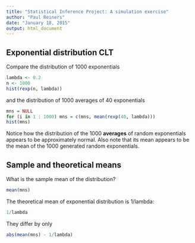 ```yaml
---
title: "Statistical Inference Project: A simulation exercise"
author: "Paul Reiners"
date: "January 18, 2015"
output: html_document
---
```


Exponential distribution CLT
----------------------------

Compare the distribution of 1000 exponentials

```r
lambda <- 0.2
n <- 1000
hist(rexp(n, lambda))
```

and the distribution of 1000 averages of 40 exponentials

```r
mns = NULL
for (i in 1 : 1000) mns = c(mns, mean(rexp(40, lambda)))
hist(mns)
```

Notice how the distribution of the 1000 **averages** of random exponentials appears to be approximately normal.  Also note that its mean appears to be the mean of the 1000 generated random exponentials.

Sample and theoretical means
----------------------------

What is the sample mean of the distribution?

```r
mean(mns)
```

The theoretical mean of exponential distribution is 1/lambda:

```r
1/lambda
```

They differ by only

```r
abs(mean(mns) - 1/lambda)
```
